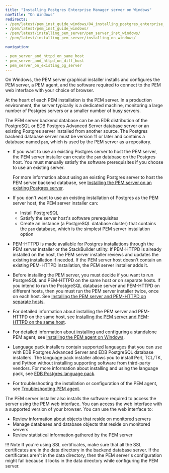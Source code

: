 ```yaml
---
title: "Installing Postgres Enterprise Manager server on Windows"
navTitle: "On Windows"
redirects:
- /pem/latest/pem_inst_guide_windows/04_installing_postgres_enterprise_manager/01_installing_pem_server_on_windows/
- /pem/latest/pem_inst_guide_windows/
- /pem/latest/installing_pem_server/pem_server_inst_windows/
- /pem/latest/installing_pem_server/installing_on_windows/

navigation:

- pem_server_and_httpd_on_same_host
- pem_server_and_httpd_on_diff_host
- pem_server_on_existing_pg_server
---
```


On Windows, the PEM server graphical installer installs and configures the PEM server, a PEM agent, and the software required to connect to the PEM web interface with your choice of browser.

At the heart of each PEM installation is the PEM server. In a production environment, the server typically is a dedicated machine, monitoring a large number of Postgres servers or a smaller number of busy servers.

The PEM server backend database can be an EDB distribution of the PostgreSQL or EDB Postgres Advanced Server database server or an existing Postgres server installed from another source. The Postgres backend database server must be version 11 or later and contains a database named `pem`, which is used by the PEM server as a repository.

-   If you want to use an existing Postgres server to host the PEM server, the PEM server installer can create the `pem` database on the Postgres host. You must manually satisfy the software prerequisites if you choose to use an existing server.

    For more information about using an existing Postgres server to host the PEM server backend database, see [Installing the PEM server on an existing Postgres server](pem_server_on_existing_pg_server/).

-   If you don't want to use an existing installation of Postgres as the PEM server host, the PEM server installer can:
    - Install PostgreSQL
    - Satisfy the server host's software prerequisites
    - Create an instance (a PostgreSQL database cluster) that contains the `pem` database, which is the simplest PEM server installation option

-   PEM-HTTPD is made available for Postgres installations through the PEM server installer or the StackBuilder utility. If PEM-HTTPD is already installed on the host, the PEM server installer reviews and updates the existing installation if needed. If the PEM server host doesn't contain an existing PEM-HTTPD installation, the PEM server installer adds it.

-   Before installing the PEM server, you must decide if you want to run PostgreSQL and PEM-HTTPD on the same host or on separate hosts. If you intend to run the PostgreSQL database server and PEM-HTTPD on different hosts, then you must run the PEM server installer twice, once on each host. See [Installing the PEM server and PEM-HTTPD on separate hosts](pem_server_and_httpd_on_diff_host/).

-   For detailed information about installing the PEM server and PEM-HTTPD on the same host, see [Installing the PEM server and PEM-HTTPD on the same host](pem_server_and_httpd_on_same_host/).

-   For detailed information about installing and configuring a standalone PEM agent, see [Installing the PEM agent on Windows](../../installing_pem_agent/windows_agent).

-   Language pack installers contain supported languages that you can use with EDB Postgres Advanced Server and EDB PostgreSQL database installers. The language pack installer allows you to install Perl, TCL/TK, and Python without installing supporting software from third-party vendors. For more information about installing and using the language pack, see [EDB Postgres language pack](/epas/latest/language_pack/).

-   For troubleshooting the installation or configuration of the PEM agent, see [Troubleshooting PEM agent](../../troubleshooting_agent/).

The PEM server installer also installs the software required to access the server using the PEM web interface. You can access the web interface with a supported version of your browser. You can use the web interface to:
-  Review information about objects that reside on monitored servers
-  Manage databases and database objects that reside on monitored servers
-  Review statistical information gathered by the PEM server

!!! Note
    If you're using SSL certificates, make sure that all the SSL certificates are in the data directory in the backend database server. If the certificates aren't in the data directory, then the PEM server's configuration might fail because it looks in the data directory while configuring the PEM server.
